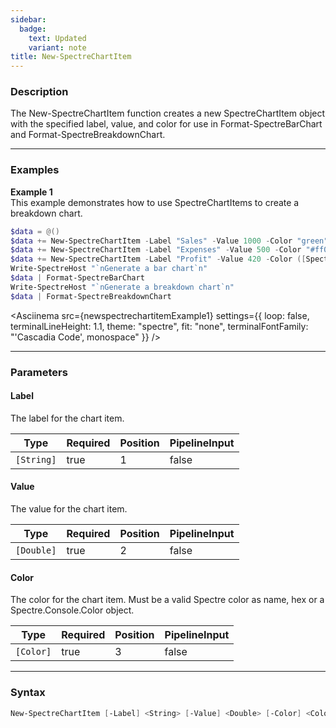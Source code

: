 ```yaml
---
sidebar:
  badge:
    text: Updated
    variant: note
title: New-SpectreChartItem
---
```









### Description

The New-SpectreChartItem function creates a new SpectreChartItem object with the specified label, value, and color for use in Format-SpectreBarChart and Format-SpectreBreakdownChart.



---


### Examples


**Example 1**  
This example demonstrates how to use SpectreChartItems to create a breakdown chart.



```powershell
$data = @()
$data += New-SpectreChartItem -Label "Sales" -Value 1000 -Color "green"
$data += New-SpectreChartItem -Label "Expenses" -Value 500 -Color "#ff0000"
$data += New-SpectreChartItem -Label "Profit" -Value 420 -Color ([Spectre.Console.Color]::Blue)
Write-SpectreHost "`nGenerate a bar chart`n"
$data | Format-SpectreBarChart
Write-SpectreHost "`nGenerate a breakdown chart`n"
$data | Format-SpectreBreakdownChart
```
<Asciinema
    src={newspectrechartitemExample1}
    settings={{
        loop: false,
        terminalLineHeight: 1.1,
        theme: "spectre",
        fit: "none",
        terminalFontFamily: "'Cascadia Code', monospace"
    }}
/>


---


### Parameters
#### **Label**

The label for the chart item.






|Type      |Required|Position|PipelineInput|
|----------|--------|--------|-------------|
|`[String]`|true    |1       |false        |



#### **Value**

The value for the chart item.






|Type      |Required|Position|PipelineInput|
|----------|--------|--------|-------------|
|`[Double]`|true    |2       |false        |



#### **Color**

The color for the chart item. Must be a valid Spectre color as name, hex or a Spectre.Console.Color object.






|Type     |Required|Position|PipelineInput|
|---------|--------|--------|-------------|
|`[Color]`|true    |3       |false        |





---


### Syntax
```powershell
New-SpectreChartItem [-Label] <String> [-Value] <Double> [-Color] <Color> [<CommonParameters>]
```
